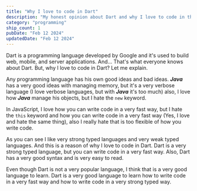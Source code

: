 ```yaml
---
title: "Why I love to code in Dart"
description: "My honest opinion about Dart and why I love to code in this language."
category: "programming"
ship_count: 1
pubDate: "Feb 12 2024"
updatedDate: "Feb 12 2024"
---
```


Dart is a programming language developed by Google and it's used to build web, mobile, and server applications. And... That's what everyone knows about Dart. But, why I love to code in Dart? Let me explain.

Any programming language has his own good ideas and bad ideas. **_Java_** has a very good ideas with managing memory, but it's a very verbose language (I love verbose languages, but with **_Java_** it's too much) also, I love how **_Java_** manage his objects, but I hate the `new` keyword.

In JavaScript, I love how you can write code in a very fast way, but I hate the `this` keyword and how you can write code in a very fast way (Yes, I love and hate the same thing), also I really hate that is too flexible of how you write code.

As you can see I like very strong typed languages and very weak typed languages. And this is a reason of why I love to code in Dart. Dart is a very strong typed language, but you can write code in a very fast way. Also, Dart has a very good syntax and is very easy to read.

Even though Dart is not a very popular language, I think that is a very good language to learn. Dart is a very good language to learn how to write code in a very fast way and how to write code in a very strong typed way.
